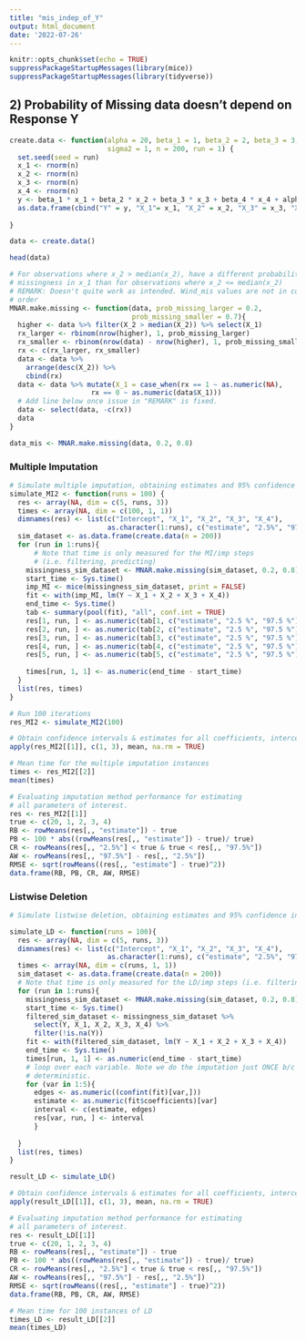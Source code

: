```yaml
---
title: "mis_indep_of_Y"
output: html_document
date: '2022-07-26'
---
```


```r
knitr::opts_chunk$set(echo = TRUE)
suppressPackageStartupMessages(library(mice))
suppressPackageStartupMessages(library(tidyverse))
```

## 2) Probability of Missing data doesn't depend on Response Y 

```r
create.data <- function(alpha = 20, beta_1 = 1, beta_2 = 2, beta_3 = 3, beta_4 = 4, 
                        sigma2 = 1, n = 200, run = 1) {
  set.seed(seed = run)
  x_1 <- rnorm(n)
  x_2 <- rnorm(n)
  x_3 <- rnorm(n)
  x_4 <- rnorm(n)
  y <- beta_1 * x_1 + beta_2 * x_2 + beta_3 * x_3 + beta_4 * x_4 + alpha + rnorm(n, sd = sqrt(sigma2))
  as.data.frame(cbind("Y" = y, "X_1"= x_1, "X_2" = x_2, "X_3" = x_3, "X_4" = x_4))
  
}
```

```r
data <- create.data()

head(data)
```

```r

# For observations where x_2 > median(x_2), have a different probability of 
# missingness in x_1 than for observations where x_2 <= median(x_2)
# REMARK: Doesn't quite work as intended. Wind_mis values are not in correct
# order
MNAR.make.missing <- function(data, prob_missing_larger = 0.2, 
                              prob_missing_smaller = 0.7){
  higher <- data %>% filter(X_2 > median(X_2)) %>% select(X_1) 
  rx_larger <- rbinom(nrow(higher), 1, prob_missing_larger)
  rx_smaller <- rbinom(nrow(data) - nrow(higher), 1, prob_missing_smaller)
  rx <- c(rx_larger, rx_smaller)
  data <- data %>% 
    arrange(desc(X_2)) %>%
    cbind(rx)
  data <- data %>% mutate(X_1 = case_when(rx == 1 ~ as.numeric(NA), 
                    rx == 0 ~ as.numeric(data$X_1)))
  # Add line below once issue in "REMARK" is fixed.
  data <- select(data, -c(rx)) 
  data
}


```

```r

data_mis <- MNAR.make.missing(data, 0.2, 0.8)

```
### Multiple Imputation

```r
# Simulate multiple imputation, obtaining estimates and 95% confidence interval.
simulate_MI2 <- function(runs = 100) {
  res <- array(NA, dim = c(5, runs, 3))
  times <- array(NA, dim = c(100, 1, 1))
  dimnames(res) <- list(c("Intercept", "X_1", "X_2", "X_3", "X_4"),
                        as.character(1:runs), c("estimate", "2.5%", "97.5%"))
  sim_dataset <- as.data.frame(create.data(n = 200))
  for (run in 1:runs){
      # Note that time is only measured for the MI/imp steps 
      # (i.e. filtering, predicting)
    missingness_sim_dataset <- MNAR.make.missing(sim_dataset, 0.2, 0.8)
    start_time <- Sys.time()
    imp_MI <- mice(missingness_sim_dataset, print = FALSE)
    fit <- with(imp_MI, lm(Y ~ X_1 + X_2 + X_3 + X_4))
    end_time <- Sys.time()
    tab <- summary(pool(fit), "all", conf.int = TRUE)  
    res[1, run, ] <- as.numeric(tab[1, c("estimate", "2.5 %", "97.5 %")])  
    res[2, run, ] <- as.numeric(tab[2, c("estimate", "2.5 %", "97.5 %")])
    res[3, run, ] <- as.numeric(tab[3, c("estimate", "2.5 %", "97.5 %")])
    res[4, run, ] <- as.numeric(tab[4, c("estimate", "2.5 %", "97.5 %")])
    res[5, run, ] <- as.numeric(tab[5, c("estimate", "2.5 %", "97.5 %")])
    
    times[run, 1, 1] <- as.numeric(end_time - start_time)
  }
  list(res, times)
}

```

```r
# Run 100 iterations 
res_MI2 <- simulate_MI2(100)

```

```r
# Obtain confidence intervals & estimates for all coefficients, intercept.
apply(res_MI2[[1]], c(1, 3), mean, na.rm = TRUE)

```

```r
# Mean time for the multiple imputation instances
times <- res_MI2[[2]]
mean(times)
```



```r
# Evaluating imputation method performance for estimating
# all parameters of interest.
res <- res_MI2[[1]]
true <- c(20, 1, 2, 3, 4)
RB <- rowMeans(res[,, "estimate"]) - true
PB <- 100 * abs((rowMeans(res[,, "estimate"]) - true)/ true)
CR <- rowMeans(res[,, "2.5%"] < true & true < res[,, "97.5%"])
AW <- rowMeans(res[,, "97.5%"] - res[,, "2.5%"])
RMSE <- sqrt(rowMeans((res[,, "estimate"] - true)^2))
data.frame(RB, PB, CR, AW, RMSE)
```

###  Listwise Deletion

```r
# Simulate listwise deletion, obtaining estimates and 95% confidence interval.

simulate_LD <- function(runs = 100){
  res <- array(NA, dim = c(5, runs, 3))
  dimnames(res) <- list(c("Intercept", "X_1", "X_2", "X_3", "X_4"),
                        as.character(1:runs), c("estimate", "2.5%", "97.5%"))
  times <- array(NA, dim = c(runs, 1, 1))
  sim_dataset <- as.data.frame(create.data(n = 200))
  # Note that time is only measured for the LD/imp steps (i.e. filtering, predicting)
  for (run in 1:runs){
    missingness_sim_dataset <- MNAR.make.missing(sim_dataset, 0.2, 0.8)
    start_time <- Sys.time()
    filtered_sim_dataset <- missingness_sim_dataset %>% 
      select(Y, X_1, X_2, X_3, X_4) %>%
      filter(!is.na(Y))
    fit <- with(filtered_sim_dataset, lm(Y ~ X_1 + X_2 + X_3 + X_4))
    end_time <- Sys.time()
    times[run, 1, 1] <- as.numeric(end_time - start_time)
    # loop over each variable. Note we do the imputation just ONCE b/c LD is 
    # deterministic.
    for (var in 1:5){
      edges <- as.numeric((confint(fit)[var,]))
      estimate <- as.numeric(fit$coefficients)[var]
      interval <- c(estimate, edges)
      res[var, run, ] <- interval
      }
  
  }
  list(res, times)
}

```

```r
result_LD <- simulate_LD()

```

```r
# Obtain confidence intervals & estimates for all coefficients, intercept.
apply(result_LD[[1]], c(1, 3), mean, na.rm = TRUE)

```

```r
# Evaluating imputation method performance for estimating
# all parameters of interest.
res <- result_LD[[1]]
true <- c(20, 1, 2, 3, 4)
RB <- rowMeans(res[,, "estimate"]) - true
PB <- 100 * abs((rowMeans(res[,, "estimate"]) - true)/ true)
CR <- rowMeans(res[,, "2.5%"] < true & true < res[,, "97.5%"])
AW <- rowMeans(res[,, "97.5%"] - res[,, "2.5%"])
RMSE <- sqrt(rowMeans((res[,, "estimate"] - true)^2))
data.frame(RB, PB, CR, AW, RMSE)
```

```r
# Mean time for 100 instances of LD
times_LD <- result_LD[[2]]
mean(times_LD)
```

